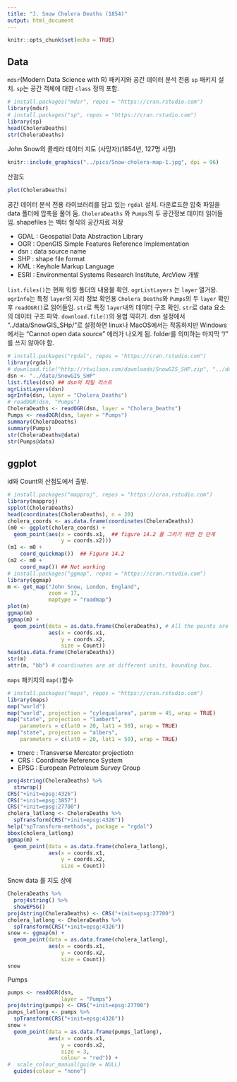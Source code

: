 ```yaml
---
title: "J. Snow Cholera Deaths (1854)"
output: html_document
---
```


```r
knitr::opts_chunk$set(echo = TRUE)
```

## Data

`mdsr`(Modern Data Science with R) 패키지와 공간 데이터 분석 전용 `sp` 패키지 설치.
`sp`는 공간 객체에 대한 `class` 정의 포함.

```r
# install.packages("mdsr", repos = "https://cran.rstudio.com")
library(mdsr) 
# install.packages("sp", repos = "https://cran.rstudio.com")
library(sp) 
head(CholeraDeaths)
str(CholeraDeaths)
```

John Snow의 콜레라 데이터 지도 (사망자)(1854년, 127명 사망)

```r
knitr::include_graphics("../pics/Snow-cholera-map-1.jpg", dpi = 96)
```

산점도

```r
plot(CholeraDeaths) 
```

공간 데이터 분석 전용 라이브러리를 담고 있는 `rgdal` 설치. 
다운로드한 압축 파일을 data 폴더에 압축을 풀어 둠.
`CholeraDeaths` 와 `Pumps`의 두 공간정보 데이터 읽어들임.
shapefiles 는 벡터 형식의 공간자료 저장 

* GDAL : Geospatial Data Abstraction Library
* OGR : OpenGIS Simple Features Reference Implementation
* dsn : data source name
* SHP : shape file format
* KML : Keyhole Markup Language
* ESRI : Environmental Systems Research Institute, ArcView 개발 

`list.files()`는 현재 워킹 폴더의 내용물 확인. 
`ogrListLayers` 는 `layer` 열거용. `ogrInfo`는 특정 `layer`의 지리 정보 확인용
`Cholera_Deaths`와 `Pumps`의 두 `layer` 확인 후 `readOGR()`로 읽어들임.
`str`로 특정 `layer`내의 데이터 구조 확인. `str`로 data 요소의 데이터 구조 파악.
`download.file()`의 용법 익히기. dsn 설정에서 "../data/SnowGIS_SHp/"로 설정하면 linux나 MacOS에서는 작동하지만 Windows에서는 "Cannot open data source" 에러가 나오게 됨. folder를 의미하는 마지막 "/" 를 쓰지 않아야 함.

```r
# install.packages("rgdal", repos = "https://cran.rstudio.com")
library(rgdal) 
# download.file("http://rtwilson.com/downloads/SnowGIS_SHP.zip", "../data/SnowGIS_SHP.zip")
dsn <- "../data/SnowGIS_SHP"  
list.files(dsn) ## dsn의 파일 리스트
ogrListLayers(dsn)
ogrInfo(dsn, layer = "Cholera_Deaths")
# readOGR(dsn, "Pumps")
CholeraDeaths <- readOGR(dsn, layer = "Cholera_Deaths")
Pumps <- readOGR(dsn, layer = "Pumps")
summary(CholeraDeaths)
summary(Pumps)
str(CholeraDeaths@data)
str(Pumps@data)
```

## ggplot

id와 Count의 산점도에서 출발.  

```r
# install.packages("mapproj", repos = "https://cran.rstudio.com")
library(mapproj)
spplot(CholeraDeaths) 
head(coordinates(CholeraDeaths), n = 20)
cholera_coords <- as.data.frame(coordinates(CholeraDeaths))
(m0 <- ggplot(cholera_coords) + 
  geom_point(aes(x = coords.x1,  ## figure 14.2 를 그리기 위한 전 단계
                 y = coords.x2))) 
(m1 <- m0 +  
    coord_quickmap())  ## Figure 14.2 
(m2 <- m0 + 
    coord_map()) ## Not working
# install.packages("ggmap", repos = "https://cran.rstudio.com")
library(ggmap)
m <- get_map("John Snow, London, England", 
             zoom = 17, 
             maptype = "roadmap")
plot(m)
ggmap(m)
ggmap(m) +
  geom_point(data = as.data.frame(CholeraDeaths), # All the points are out of bounds
             aes(x = coords.x1,
                 y = coords.x2,
                 size = Count))
head(as.data.frame(CholeraDeaths))
str(m)
attr(m, "bb") # coordinates are at different units, bounding box. 
```

`maps` 패키지의 `map()`함수 

```r
# install.packages("maps", repos = "https://cran.rstudio.com")
library(maps)
map("world")
map("world", projection = "cylequalarea", param = 45, wrap = TRUE)
map("state", projection = "lambert",
    parameters = c(lat0 = 20, lat1 = 50), wrap = TRUE)
map("state", projection = "albers",
    parameters = c(lat0 = 20, lat1 = 50), wrap = TRUE)
```

* tmerc : Transverse Mercator projectiotn
* CRS : Coordinate Reference System
* EPSG : European Petroleum Survey Group

```r
proj4string(CholeraDeaths) %>% 
  strwrap() 
CRS("+init=epsg:4326") 
CRS("+init=epsg:3857")
CRS("+init=epsg:27700")
cholera_latlong <- CholeraDeaths %>% 
  spTransform(CRS("+init=epsg:4326"))
help("spTransform-methods", package = "rgdal")
bbox(cholera_latlong)
ggmap(m) +
  geom_point(data = as.data.frame(cholera_latlong),
             aes(x = coords.x1, 
                 y = coords.x2,
                 size = Count))
```

Snow data 를 지도 상에 

```r
CholeraDeaths %>% 
  proj4string() %>% 
  showEPSG()
proj4string(CholeraDeaths) <- CRS("+init=epsg:27700")
cholera_latlong <- CholeraDeaths %>%
  spTransform(CRS("+init=epsg:4326"))
snow <- ggmap(m) +
  geom_point(data = as.data.frame(cholera_latlong),
             aes(x = coords.x1,
                 y = coords.x2,
                 size = Count))
snow
```

Pumps

```r
pumps <- readOGR(dsn, 
                 layer = "Pumps")
proj4string(pumps) <- CRS("+init=epsg:27700")
pumps_latlong <- pumps %>% 
  spTransform(CRS("+init=epsg:4326"))
snow + 
  geom_point(data = as.data.frame(pumps_latlong),
             aes(x = coords.x1,
                 y = coords.x2,
                 size = 3, 
                 colour = "red")) +
#  scale_colour_manual(guide = NULL)
  guides(colour = "none")
```